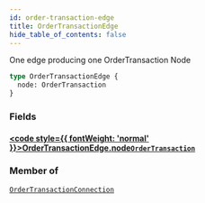 ```yaml
---
id: order-transaction-edge
title: OrderTransactionEdge
hide_table_of_contents: false
---
```








One edge producing one OrderTransaction Node

```graphql
type OrderTransactionEdge {
  node: OrderTransaction
}
```


### Fields

#### [<code style={{ fontWeight: 'normal' }}>OrderTransactionEdge.<b>node</b></code>](#)<Bullet />[`OrderTransaction`](/demand/api/graphql-admin/reference/objects/order-transaction) <Badge class="secondary" text="object"/>
> 
> 



### Member of

[`OrderTransactionConnection`](/demand/api/graphql-admin/reference/objects/order-transaction-connection)  <Badge class="secondary" text="object"/>



